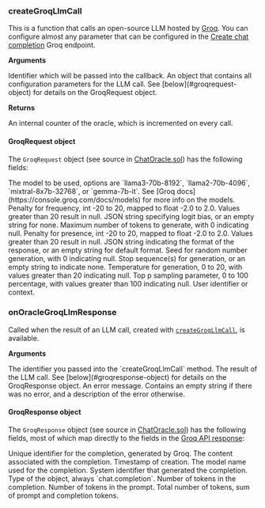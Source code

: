 
### createGroqLlmCall

This is a function that calls an open-source LLM hosted by [Groq](https://groq.com/). You can configure almost any parameter that can be configured in the [Create chat completion](https://console.groq.com/docs/text-chat) Groq endpoint.

**Arguments**

<ParamField path="promptCallbackId" type="uint">
  Identifier which will be passed into the callback.
</ParamField>

<ParamField path="config" type="GroqRequest">
  An object that contains all configuration parameters for the LLM call. See [below](#groqrequest-object) for details on the GroqRequest object.
</ParamField>

**Returns**

<ResponseField name="counter" type="uint">
  An internal counter of the oracle, which is incremented on every call.
</ResponseField>



#### GroqRequest object

The `GroqRequest` object (see source in [ChatOracle.sol](https://github.com/galadriel-ai/contracts/blob/main/contracts/contracts/ChatOracle.sol)) has the following fields:

<ParamField path="model" type="string">
  The model to be used, options are `llama3-70b-8192`, `llama2-70b-4096`, `mixtral-8x7b-32768`, or `gemma-7b-it`. See [Groq docs](https://console.groq.com/docs/models) for more info on the models.
</ParamField>

<ParamField path="frequencyPenalty" type="int8">
  Penalty for frequency, int -20 to 20, mapped to float -2.0 to 2.0. Values greater than 20 result in null.
</ParamField>

<ParamField path="logitBias" type="string">
  JSON string specifying logit bias, or an empty string for none.
</ParamField>

<ParamField path="maxTokens" type="uint32">
  Maximum number of tokens to generate, with 0 indicating null.
</ParamField>

<ParamField path="presencePenalty" type="int8">
  Penalty for presence, int -20 to 20, mapped to float -2.0 to 2.0. Values greater than 20 result in null.
</ParamField>

<ParamField path="responseFormat" type="string">
  JSON string indicating the format of the response, or an empty string for default format.
</ParamField>

<ParamField path="seed" type="uint">
  Seed for random number generation, with 0 indicating null.
</ParamField>

<ParamField path="stop" type="string">
  Stop sequence(s) for generation, or an empty string to indicate none.
</ParamField>

<ParamField path="temperature" type="uint">
  Temperature for generation, 0 to 20, with values greater than 20 indicating null.
</ParamField>

<ParamField path="topP" type="uint">
  Top p sampling parameter, 0 to 100 percentage, with values greater than 100 indicating null.
</ParamField>

<ParamField path="user" type="string">
  User identifier or context.
</ParamField>


### onOracleGroqLlmResponse

Called when the result of an LLM call, created with [`createGroqLlmCall`](#creategroqllmcall), is available.

**Arguments**

<ParamField path="callbackId" type="uint">
  The identifier you passed into the `createGroqLlmCall` method.
</ParamField>

<ParamField path="response" type="GroqResponse">
  The result of the LLM call. See [below](#groqresponse-object) for details on the GroqResponse object.
</ParamField>

<ParamField path="errorMessage" type="string">
  An error message. Contains an empty string if there was no error, and a description of the error otherwise.
</ParamField>


#### GroqResponse object

The `GroqResponse` object (see source in [ChatOracle.sol](https://github.com/galadriel-ai/contracts/blob/main/contracts/contracts/ChatOracle.sol)) has the following fields, most of which map directly to the fields in the [Groq API response](https://console.groq.com/docs/text-chat):

<ParamField path="id" type="string">
  Unique identifier for the completion, generated by Groq.
</ParamField>

<ParamField path="content" type="string">
  The content associated with the completion.
</ParamField>

<ParamField path="created" type="uint64">
  Timestamp of creation.
</ParamField>

<ParamField path="model" type="string">
  The model name used for the completion.
</ParamField>

<ParamField path="systemFingerprint" type="string">
  System identifier that generated the completion.
</ParamField>

<ParamField path="object" type="string">
  Type of the object, always `chat.completion`.
</ParamField>

<ParamField path="completionTokens" type="uint32">
  Number of tokens in the completion.
</ParamField>

<ParamField path="promptTokens" type="uint32">
  Number of tokens in the prompt.
</ParamField>

<ParamField path="totalTokens" type="uint32">
  Total number of tokens, sum of prompt and completion tokens.
</ParamField>
